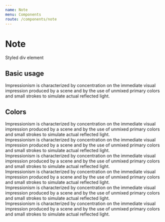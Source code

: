 ```yaml
---
name: Note
menu: Components
route: /components/note
---
```



# Note

Styled div element

<PropsTable of={Note} />

## Basic usage

<Playground>
  <Note>
    <Text fontSize="22px">
      Impressionism is characterized by concentration on the immediate visual
      impression produced by a scene and by the use of unmixed primary colors
      and small strokes to simulate actual reflected light.
    </Text>
  </Note>
</Playground>

## Colors

<Playground>
  <Note backgroundColor={colors.red}>
    <Text fontSize="22px">
      Impressionism is characterized by concentration on the immediate visual
      impression produced by a scene and by the use of unmixed primary colors
      and small strokes to simulate actual reflected light.
    </Text>
  </Note>
  <br />

  <Note backgroundColor={colors.green}>
    <Text fontSize="22px">
      Impressionism is characterized by concentration on the immediate visual
      impression produced by a scene and by the use of unmixed primary colors
      and small strokes to simulate actual reflected light.
    </Text>
  </Note>
  <br />

  <Note backgroundColor={colors.blue}>
    <Text fontSize="22px">
      Impressionism is characterized by concentration on the immediate visual
      impression produced by a scene and by the use of unmixed primary colors
      and small strokes to simulate actual reflected light.
    </Text>
  </Note>
  <br />

  <Note backgroundColor={colors.pink}>
    <Text fontSize="22px">
      Impressionism is characterized by concentration on the immediate visual
      impression produced by a scene and by the use of unmixed primary colors
      and small strokes to simulate actual reflected light.
    </Text>
  </Note>
  <br />

  <Note backgroundColor={colors.yellow}>
    <Text fontSize="22px">
      Impressionism is characterized by concentration on the immediate visual
      impression produced by a scene and by the use of unmixed primary colors
      and small strokes to simulate actual reflected light.
    </Text>
  </Note>
  <br />

  <Note backgroundColor={colors.orange}>
    <Text fontSize="22px">
      Impressionism is characterized by concentration on the immediate visual
      impression produced by a scene and by the use of unmixed primary colors
      and small strokes to simulate actual reflected light.
    </Text>
  </Note>
</Playground>
